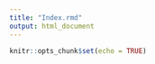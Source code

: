 ```yaml
---
title: "Index.rmd"
output: html_document
---
```


```r
knitr::opts_chunk$set(echo = TRUE)
```

